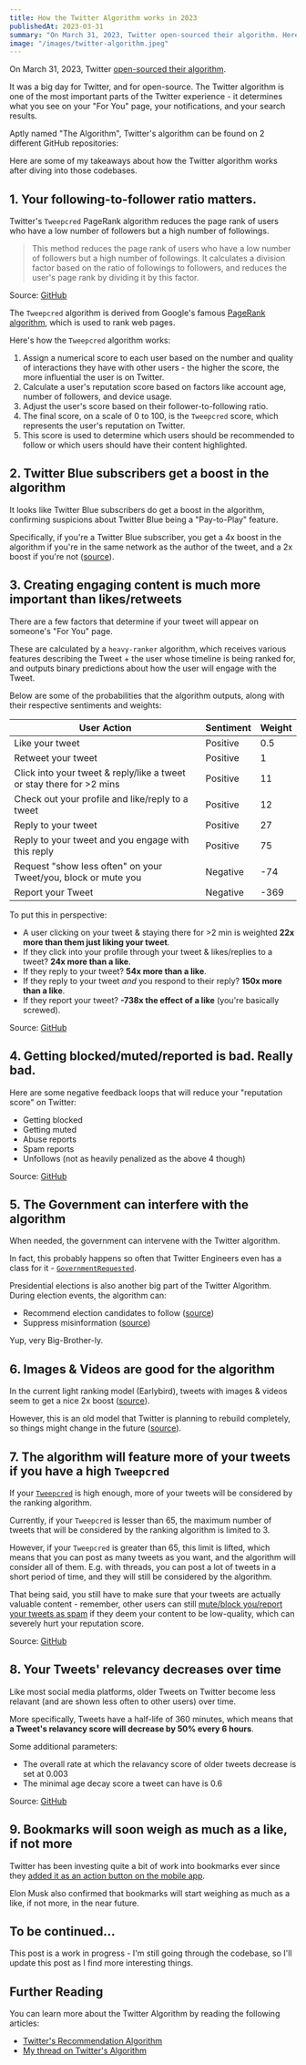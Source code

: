 ```yaml
---
title: How the Twitter Algorithm works in 2023
publishedAt: 2023-03-31
summary: "On March 31, 2023, Twitter open-sourced their algorithm. Here are some of my takeaways about how their algorithm works after diving into their codebase."
image: "/images/twitter-algorithm.jpeg"
---
```


On March 31, 2023, Twitter [open-sourced their algorithm](https://blog.twitter.com/engineering/en_us/topics/open-source/2023/twitter-recommendation-algorithm).

It was a big day for Twitter, and for open-source. The Twitter algorithm is one of the most important parts of the Twitter experience - it determines what you see on your "For You" page, your notifications, and your search results.

<StaticTweet id="1641872259320274944" />

Aptly named "The Algorithm", Twitter's algorithm can be found on 2 different GitHub repositories:

<GithubRepo url="https://github.com/twitter/the-algorithm" />
<GithubRepo url="https://github.com/twitter/the-algorithm-ml" />

Here are some of my takeaways about how the Twitter algorithm works after diving into those codebases.

## 1. Your following-to-follower ratio matters.

Twitter's `Tweepcred` PageRank algorithm reduces the page rank of users who have a low number of followers but a high number of followings.

> This method reduces the page rank of users who have a low number of followers but a high number of followings. It calculates a division factor based on the ratio of followings to followers, and reduces the user's page rank by dividing it by this factor.

Source: [GitHub](https://github.com/twitter/the-algorithm/blob/ef4c5eb65e6e04fac4f0e1fa8bbeff56b75c1f98/src/scala/com/twitter/graph/batch/job/tweepcred/README#L73)

The `Tweepcred` algorithm is derived from Google's famous [PageRank algorithm](https://en.wikipedia.org/wiki/PageRank), which is used to rank web pages.

Here's how the `Tweepcred` algorithm works:

1. Assign a numerical score to each user based on the number and quality of interactions they have with other users - the higher the score, the more influential the user is on Twitter.
2. Calculate a user's reputation score based on factors like account age, number of followers, and device usage.
3. Adjust the user's score based on their follower-to-following ratio.
4. The final score, on a scale of 0 to 100, is the `Tweepcred` score, which represents the user's reputation on Twitter.
5. This score is used to determine which users should be recommended to follow or which users should have their content highlighted.

## 2. Twitter Blue subscribers get a boost in the algorithm

It looks like Twitter Blue subscribers do get a boost in the algorithm, confirming suspicions about Twitter Blue being a "Pay-to-Play" feature.

<BlurImage
  src="https://images.unsplash.com/photo-1671209576392-fe42c5957661"
  width={600}
  height={400}
  alt="Twitter Blue"
/>

Specifically, if you're a Twitter Blue subscriber, you get a 4x boost in the algorithm if you're in the same network as the author of the tweet, and a 2x boost if you're not ([source](https://github.com/twitter/the-algorithm/blob/main/home-mixer/server/src/main/scala/com/twitter/home_mixer/param/HomeGlobalParams.scala#L89-L103)).

## 3. Creating engaging content is much more important than likes/retweets

There are a few factors that determine if your tweet will appear on someone's "For You" page.

These are calculated by a `heavy-ranker` algorithm, which receives various features describing the Tweet + the user whose timeline is being ranked for, and outputs binary predictions about how the user will engage with the Tweet.

Below are some of the probabilities that the algorithm outputs, along with their respective sentiments and weights:

| User Action                                                          | Sentiment | Weight |
| -------------------------------------------------------------------- | --------- | ------ |
| Like your tweet                                                      | Positive  | 0.5    |
| Retweet your tweet                                                   | Positive  | 1      |
| Click into your tweet & reply/like a tweet or stay there for >2 mins | Positive  | 11     |
| Check out your profile and like/reply to a tweet                     | Positive  | 12     |
| Reply to your tweet                                                  | Positive  | 27     |
| Reply to your tweet and you engage with this reply                   | Positive  | 75     |
| Request "show less often" on your Tweet/you, block or mute you       | Negative  | -74    |
| Report your Tweet                                                    | Negative  | -369   |

To put this in perspective:

- A user clicking on your tweet & staying there for >2 min is weighted **22x more than them just liking your tweet**.
- If they click into your profile through your tweet & likes/replies to a tweet? **24x more than a like**.
- If they reply to your tweet? **54x more than a like**.
- If they reply to your tweet _and_ you respond to their reply? **150x more than a like**.
- If they report your tweet? **-738x the effect of a like** (you're basically screwed).

Source: [GitHub](https://github.com/twitter/the-algorithm-ml/blob/78c3235eee5b4e111ccacb7d48e80eca019e480c/projects/home/recap/README.md?plain=1)

## 4. Getting blocked/muted/reported is bad. Really bad.

Here are some negative feedback loops that will reduce your "reputation score" on Twitter:

- Getting blocked
- Getting muted
- Abuse reports
- Spam reports
- Unfollows (not as heavily penalized as the above 4 though)

Source: [GitHub](https://github.com/twitter/the-algorithm/blob/main/src/scala/com/twitter/interaction_graph/scio/agg_negative/InteractionGraphNegativeJob.scala#L52-L86)

## 5. The Government can interfere with the algorithm

When needed, the government can intervene with the Twitter algorithm.

In fact, this probably happens so often that Twitter Engineers even has a class for it - [`GovernmentRequested`](https://github.com/twitter/the-algorithm/blob/ec83d01dcaebf369444d75ed04b3625a0a645eb9/product-mixer/core/src/main/scala/com/twitter/product_mixer/core/functional_component/marshaller/response/urt/item/forward_pivot/SoftInterventionDisplayTypeMarshaller.scala#L22).

Presidential elections is also another big part of the Twitter Algorithm. During election events, the algorithm can:

- Recommend election candidates to follow ([source](https://github.com/twitter/the-algorithm/blob/ec83d01dcaebf369444d75ed04b3625a0a645eb9/follow-recommendations-service/common/src/main/scala/com/twitter/follow_recommendations/common/clients/strato/StratoClientModule.scala#L187-L191))
- Suppress misinformation ([source](https://github.com/twitter/the-algorithm/blob/ec83d01dcaebf369444d75ed04b3625a0a645eb9/visibilitylib/src/main/scala/com/twitter/visibility/models/TweetSafetyLabel.scala#L175-L179))

Yup, very Big-Brother-ly.

## 6. Images & Videos are good for the algorithm

In the current light ranking model (Earlybird), tweets with images & videos seem to get a nice 2x boost ([source](https://github.com/twitter/the-algorithm/blob/ec83d01dcaebf369444d75ed04b3625a0a645eb9/home-mixer/server/src/main/scala/com/twitter/home_mixer/util/earlybird/RelevanceSearchUtil.scala#L36-L37)).

However, this is an old model that Twitter is planning to rebuild completely, so things might change in the future ([source](https://github.com/twitter/the-algorithm/blob/main/src/python/twitter/deepbird/projects/timelines/scripts/models/earlybird/README.md)).

## 7. The algorithm will feature more of your tweets if you have a high `Tweepcred`

If your [`Tweepcred`](#1-your-following-to-follower-ratio-matters) is high enough, more of your tweets will be considered by the ranking algorithm.

Currently, if your `Tweepcred` is lesser than 65, the maximum number of tweets that will be considered by the ranking algorithm is limited to 3.

However, if your `Tweepcred` is greater than 65, this limit is lifted, which means that you can post as many tweets as you want, and the algorithm will consider all of them. E.g. with threads, you can post a lot of tweets in a short period of time, and they will still be considered by the algorithm.

That being said, you still have to make sure that your tweets are actually valuable content - remember, other users can still [mute/block you/report your tweets as spam](#4-getting-blockedmutedreported-is-bad-really-bad) if they deem your content to be low-quality, which can severely hurt your reputation score.

Source: [GitHub](https://github.com/twitter/the-algorithm/blob/ec83d01dcaebf369444d75ed04b3625a0a645eb9/src/thrift/com/twitter/search/common/ranking/ranking.thrift#L284-L291)

## 8. Your Tweets' relevancy decreases over time

Like most social media platforms, older Tweets on Twitter become less relavant (and are shown less often to other users) over time.

More specifically, Tweets have a half-life of 360 minutes, which means that **a Tweet's relavancy score will decrease by 50% every 6 hours**.

Some additional parameters:

- The overall rate at which the relavancy score of older tweets decrease is set at 0.003
- The minimal age decay score a tweet can have is 0.6

Source: [GitHub](https://github.com/twitter/the-algorithm/blob/ec83d01dcaebf369444d75ed04b3625a0a645eb9/src/thrift/com/twitter/search/common/ranking/ranking.thrift#L14-L21)

## 9. Bookmarks will soon weigh as much as a like, if not more

Twitter has been investing quite a bit of work into bookmarks ever since they [added it as an action button on the mobile app](https://twitter.com/steventey/status/1617223248344920065).

Elon Musk also confirmed that bookmarks will start weighing as much as a like, if not more, in the near future.

<StaticTweet id="1642031469148225537" />
<StaticTweet id="1642041402111426560" />

## To be continued...

This post is a work in progress - I'm still going through the codebase, so I'll update this post as I find more interesting things.

## Further Reading

You can learn more about the Twitter Algorithm by reading the following articles:

- [Twitter's Recommendation Algorithm](https://blog.twitter.com/engineering/en_us/topics/open-source/2023/twitter-recommendation-algorithm)
- [My thread on Twitter's Algorithm](https://twitter.com/steventey/status/1641892386564640768)

<StaticTweet id="1641892386564640768" />
